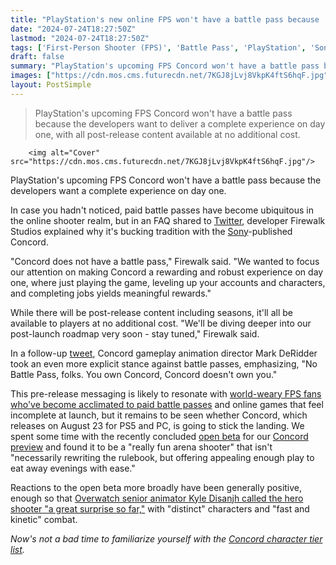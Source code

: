 ```yaml
---
title: "PlayStation's new online FPS won't have a battle pass because 'you own Concord, Concord doesn't own you'"
date: "2024-07-24T18:27:50Z"
lastmod: "2024-07-24T18:27:50Z"
tags: ['First-Person Shooter (FPS)', 'Battle Pass', 'PlayStation', 'Sony', 'Firewalk Studios', 'Concord', 'Apex Legends', 'Open Beta', 'Overwatch']
draft: false
summary: "PlayStation's upcoming FPS Concord won't have a battle pass because the developers want to deliver a complete experience on day one, with all post-release content available at no additional cost."
images: ["https://cdn.mos.cms.futurecdn.net/7KGJ8jLvj8VkpK4ftS6hqF.jpg"]
layout: PostSimple
---
```

> PlayStation's upcoming FPS Concord won't have a battle pass because the developers want to deliver a complete experience on day one, with all post-release content available at no additional cost.


        <img alt="Cover" src="https://cdn.mos.cms.futurecdn.net/7KGJ8jLvj8VkpK4ftS6hqF.jpg"/>
        
PlayStation's upcoming FPS Concord won't have a battle pass because the developers want a complete experience on day one.

In case you hadn't noticed, paid battle passes have become ubiquitous in the online shooter realm, but in an FAQ shared to [Twitter](https://x.com/PlayConcord/status/1816141424028778839), developer Firewalk Studios explained why it's bucking tradition with the [Sony](https://www.gamesradar.com/tag/sony/)-published Concord.

"Concord does not have a battle pass," Firewalk said. "We wanted to focus our attention on making Concord a rewarding and robust experience on day one, where just playing the game, leveling up your accounts and characters, and completing jobs yields meaningful rewards."

While there will be post-release content including seasons, it'll all be available to players at no additional cost. "We'll be diving deeper into our post-launch roadmap very soon - stay tuned," Firewalk said.

In a follow-up [tweet](https://x.com/markderidder/status/1816152226815172785), Concord gameplay animation director Mark DeRidder took an even more explicit stance against battle passes, emphasizing, "No Battle Pass, folks. You own Concord, Concord doesn't own you."

This pre-release messaging is likely to resonate with [world-weary FPS fans who've become acclimated to paid battle passes](https://www.gamesradar.com/games/apex-legends/72632-overwhelmingly-negative-reviews-later-ea-walks-back-controversial-apex-legends-battle-pass-changes-youve-spoken-and-weve-listened/) and online games that feel incomplete at launch, but it remains to be seen whether Concord, which releases on August 23 for PS5 and PC, is going to stick the landing. We spent some time with the recently concluded [open beta](https://www.gamesradar.com/games/fps/concord-beta/) for our [Concord preview](https://www.gamesradar.com/games/fps/concord-game-ps5-open-beta-impressions-preview/) and found it to be a "really fun arena shooter" that isn't "necessarily rewriting the rulebook, but offering appealing enough play to eat away evenings with ease."

Reactions to the open beta more broadly have been generally positive, enough so that [Overwatch senior animator Kyle Disanjh called the hero shooter "a great surprise so far,"](https://www.gamesradar.com/games/fps/concord-gets-an-early-seal-of-approval-from-hero-shooter-rival-overwatch-amid-open-beta-praise-for-solid-gunplay-and-some-amazing-sci-fi-art/) with "distinct" characters and "fast and kinetic" combat.

*Now's not a bad time to familiarize yourself with the *[<em>Concord character tier list</em>](https://www.gamesradar.com/games/fps/concord-characters-best-tier-list/)*.*
        